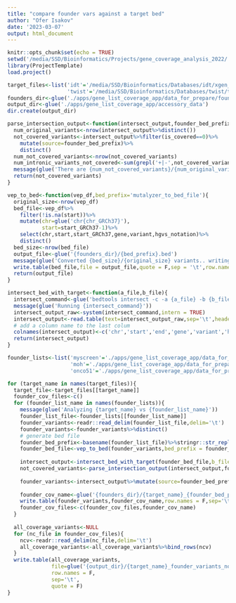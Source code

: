 ```yaml
---
title: "compare founder vars against a target bed"
author: "Ofer Isakov"
date: '2023-03-07'
output: html_document
---
```



```r
knitr::opts_chunk$set(echo = TRUE)
setwd('/media/SSD/Bioinformatics/Projects/gene_coverage_analysis_2022/')
library(ProjectTemplate)
load.project()
```

```r
target_files<-list('idt'='/media/SSD/Bioinformatics/Databases/idt/xgen_hg19_exome_with_mt_targets.pad50.bed',
                   'twist'='/media/SSD/Bioinformatics/Databases/twist/twist_hg19_exome_comp_spikein_v2.0.2_targets_sorted.re_annotated_0.pad50.chrM.bed')
founders_dir<-glue('./apps/gene_list_coverage_app/data_for_prepare/founder_variants')
output_dir<-glue('./apps/gene_list_coverage_app/accessory_data')
dir.create(output_dir)
```

```r
parse_intersection_output<-function(intersect_output,founder_bed_prefix){
  num_original_variants<-nrow(intersect_output%>%distinct())
  not_covered_variants<-intersect_output%>%filter(is_covered==0)%>%
    mutate(source=founder_bed_prefix)%>%
    distinct()
  num_not_covered_variants<-nrow(not_covered_variants)
  num_intronic_variants_not_covered<-sum(grepl('+|-',not_covered_variants$hgvs_notation))
  message(glue('There are {num_not_covered_variants}/{num_original_variants} not covered variants. {num_intronic_variants_not_covered}/{num_not_covered_variants} are intronic'))
  return(not_covered_variants)
}

vep_to_bed<-function(vep_df,bed_prefix='mutalyzer_to_bed_file'){
  original_size<-nrow(vep_df)
  bed_file<-vep_df%>%
    filter(!is.na(start))%>%
    mutate(chr=glue('chr{chr_GRCh37}'),
           start=start_GRCh37-1)%>%
    select(chr,start,start_GRCh37,gene,variant,hgvs_notation)%>%
    distinct()
  bed_size<-nrow(bed_file)
  output_file<-glue('{founders_dir}/{bed_prefix}.bed')
  message(glue('Converted {bed_size}/{original_size} variants.. writing into {output_file}'))
  write.table(bed_file,file = output_file,quote = F,sep = '\t',row.names = F,col.names = F)
  return(output_file)
}

intersect_bed_with_target<-function(a_file,b_file){
  intersect_command<-glue('bedtools intersect -c -a {a_file} -b {b_file}')
  message(glue('Running {intersect_command}'))
  intersect_output_raw<-system(intersect_command,intern = TRUE)
  intersect_output<-read.table(text=intersect_output_raw,sep='\t',header = F)
  # add a column name to the last colum
  colnames(intersect_output)<-c('chr','start','end','gene','variant','hgvs_notation','is_covered')
  return(intersect_output)
}

```

```r
founder_lists<-list('myscreen'='./apps/gene_list_coverage_app/data_for_prepare/founder_variants/preconception_screening_myscreen_vep_202305.withGRCh37.csv',
                    'moh'='./apps/gene_list_coverage_app/data_for_prepare/founder_variants/preconception_screening_moh_vep_202305.withGRCh37.csv',
                    'onco51'='./apps/gene_list_coverage_app/data_for_prepare/founder_variants/onco51_panel_vep_202305.withGRCh37.csv')

for (target_name in names(target_files)){
  target_file<-target_files[[target_name]]
  founder_cov_files<-c()
  for (founder_list_name in names(founder_lists)){
    message(glue('Analyzing {target_name} vs {founder_list_name}'))
    founder_list_file<-founder_lists[[founder_list_name]]
    founder_variants<-readr::read_delim(founder_list_file,delim='\t')
    founder_variants<-founder_variants%>%distinct()
    # generate bed file
    founder_bed_prefix<-basename(founder_list_file)%>%stringr::str_replace('\\.csv','')
    founder_bed_file<-vep_to_bed(founder_variants,bed_prefix = founder_bed_prefix)
    
    intersect_output<-intersect_bed_with_target(founder_bed_file,b_file=target_file)
    not_covered_variants<-parse_intersection_output(intersect_output,founder_bed_prefix)
    
    founder_variants<-intersect_output%>%mutate(source=founder_bed_prefix)%>%left_join(founder_variants%>%
                                                                                         select(chr,start,hgvs_notation))
    founder_cov_name<-glue('{founders_dir}/{target_name}_{founder_bed_prefix}_coverage.csv')
    write.table(founder_variants,founder_cov_name,row.names = F,sep='\t',quote = F)
    founder_cov_files<-c(founder_cov_files,founder_cov_name)
  }
  
  all_coverage_variants<-NULL
  for (nc_file in founder_cov_files){
    ncv<-readr::read_delim(nc_file,delim='\t')
    all_coverage_variants<-all_coverage_variants%>%bind_rows(ncv)
  }
  write.table(all_coverage_variants,
              file=glue('{output_dir}/{target_name}_founder_variants_not_covered.{Sys.Date()}.csv'),
              row.names = F,
              sep='\t',
              quote = F)
}

```
